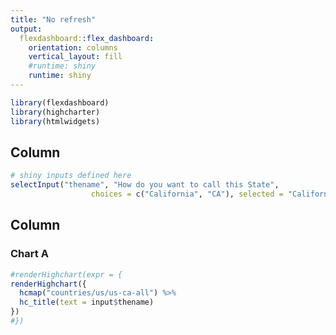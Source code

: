 ```yaml
---
title: "No refresh"
output: 
  flexdashboard::flex_dashboard:
    orientation: columns
    vertical_layout: fill
    #runtime: shiny
    runtime: shiny
---
```


```r
library(flexdashboard)
library(highcharter)
library(htmlwidgets)

```


Column {.sidebar data-width=200}
-----------------------------------------------------------------------
```r
# shiny inputs defined here
selectInput("thename", "How do you want to call this State",
                  choices = c("California", "CA"), selected = "California")
```
Column {data-width=450}
-----------------------------------------------------------------------

### Chart A

```r
#renderHighchart(expr = {
renderHighchart({
  hcmap("countries/us/us-ca-all") %>%
  hc_title(text = input$thename) 
})  
#})

```


